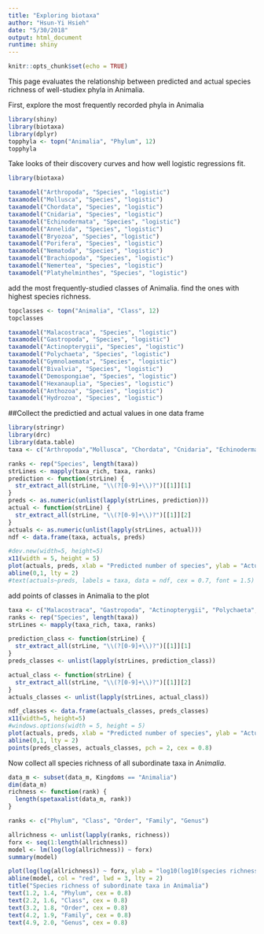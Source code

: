 ```yaml
---
title: "Exploring biotaxa"
author: "Hsun-Yi Hsieh"
date: "5/30/2018"
output: html_document
runtime: shiny
---
```

```r
knitr::opts_chunk$set(echo = TRUE)
```

This page evaluates the relationship between predicted and actual species richness of well-studiex phyla in Animalia.

First, explore the most frequently recorded phyla in Animalia
```r
library(shiny)
library(biotaxa)
library(dplyr)
topphyla <- topn("Animalia", "Phylum", 12)
topphyla
```

Take looks of their discovery curves and how well logistic regressions fit.
```r
library(biotaxa)

taxamodel("Arthropoda", "Species", "logistic")
taxamodel("Mollusca", "Species", "logistic")
taxamodel("Chordata", "Species", "logistic")
taxamodel("Cnidaria", "Species", "logistic")
taxamodel("Echinodermata", "Species", "logistic")
taxamodel("Annelida", "Species", "logistic")
taxamodel("Bryozoa", "Species", "logistic")
taxamodel("Porifera", "Species", "logistic")
taxamodel("Nematoda", "Species", "logistic")
taxamodel("Brachiopoda", "Species", "logistic")
taxamodel("Nemertea", "Species", "logistic")
taxamodel("Platyhelminthes", "Species", "logistic")

```

add the most frequently-studied classes of Animalia.
find the ones with highest species richness.
```r
topclasses <- topn("Animalia", "Class", 12)
topclasses
```
```r
taxamodel("Malacostraca", "Species", "logistic")
taxamodel("Gastropoda", "Species", "logistic")
taxamodel("Actinopterygii", "Species", "logistic")
taxamodel("Polychaeta", "Species", "logistic")
taxamodel("Gymnolaemata", "Species", "logistic")
taxamodel("Bivalvia", "Species", "logistic")
taxamodel("Demospongiae", "Species", "logistic")
taxamodel("Hexanauplia", "Species", "logistic")
taxamodel("Anthozoa", "Species", "logistic")
taxamodel("Hydrozoa", "Species", "logistic")
```

##Collect the predictied and actual values in one data frame
```r
library(stringr)
library(drc)
library(data.table)
taxa <- c("Arthropoda","Mollusca", "Chordata", "Cnidaria", "Echinodermata","Annelida", "Bryozoa", "Porifera", "Nematoda", "Brachiopoda", "Nemertea", "Platyhelminthes")

ranks <- rep("Species", length(taxa))
strLines <- mapply(taxa_rich, taxa, ranks)
prediction <- function(strLine) {
  str_extract_all(strLine, "\\(?[0-9]+\\)?")[[1]][1]
}
preds <- as.numeric(unlist(lapply(strLines, prediction)))
actual <- function(strLine) {
  str_extract_all(strLine, "\\(?[0-9]+\\)?")[[1]][2]
}
actuals <- as.numeric(unlist(lapply(strLines, actual)))
ndf <- data.frame(taxa, actuals, preds)

#dev.new(width=5, height=5)
x11(width = 5, height = 5)
plot(actuals, preds, xlab = "Predicted number of species", ylab = "Actual number of species", pch = 19)
abline(0,1, lty = 2)
#text(actuals~preds, labels = taxa, data = ndf, cex = 0.7, font = 1.5)
```

add points of classes in Animalia to the plot
```r
taxa <- c("Malacostraca", "Gastropoda", "Actinopterygii", "Polychaeta", "Bivalvia", "Demospongiae", "Hexanauplia", "Anthozoa", "Hydrozoa")
ranks <- rep("Species", length(taxa))
strLines <- mapply(taxa_rich, taxa, ranks)

prediction_class <- function(strLine) {
  str_extract_all(strLine, "\\(?[0-9]+\\)?")[[1]][1]
}
preds_classes <- unlist(lapply(strLines, prediction_class))

actual_class <- function(strLine) {
  str_extract_all(strLine, "\\(?[0-9]+\\)?")[[1]][2]
}
actuals_classes <- unlist(lapply(strLines, actual_class)) 

ndf_classes <- data.frame(actuals_classes, preds_classes)
x11(width=5, height=5)
#windows.options(width = 5, height = 5)
plot(actuals, preds, xlab = "Predicted number of species", ylab = "Actual number of species", pch = 19)
abline(0,1, lty = 2)
points(preds_classes, actuals_classes, pch = 2, cex = 0.8)
```

Now collect all species richness of all subordinate taxa in *Animalia*.
```r
data_m <- subset(data_m, Kingdoms == "Animalia")
dim(data_m)
richness <- function(rank) {
  length(spetaxalist(data_m, rank))
}

ranks <- c("Phylum", "Class", "Order", "Family", "Genus")

allrichness <- unlist(lapply(ranks, richness))
forx <- seq(1:length(allrichness))
model <- lm(log(log(allrichness)) ~ forx)
summary(model)

plot(log(log(allrichness)) ~ forx, ylab = "log10(log10(species richness))", xlab = "", pch = 19, ylim = c(1, 2.5))
abline(model, col = "red", lwd = 3, lty = 2)
title("Species richness of subordinate taxa in Animalia")
text(1.2, 1.4, "Phylum", cex = 0.8)
text(2.2, 1.6, "Class", cex = 0.8)
text(3.2, 1.8, "Order", cex = 0.8)
text(4.2, 1.9, "Family", cex = 0.8)
text(4.9, 2.0, "Genus", cex = 0.8)

```

